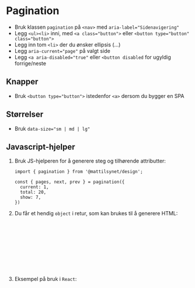 
<Meta of={stories} />

# Pagination

- Bruk klassen `pagination` på `<nav>` med `aria-label="Sidenavigering"`
- Legg `<ul><li>` inni, med `<a class="button">` eller `<button type="button" class="button">`
- Legg inn tom `<li>` der du ønsker ellipsis (&hellip;)
- Legg `aria-current="page"` på valgt side
- Legg `<a aria-disabled="true"` eller `<button disabled` for ugyldig forrige/neste

<Canvas of={stories.Default} />

## Knapper

- Bruk `<button type="button">` istedenfor `<a>` dersom du bygger en SPA

<Canvas of={stories.Buttons} />

## Størrelser
- Bruk `data-size="sm | md | lg"`

<Canvas of={stories.Sizes} />


## Javascript-hjelper

1. Bruk JS-hjelperen for å generere steg og tilhørende attributter:
    ```tsx
    import { pagination } from '@mattilsynet/design';

    const { pages, next, prev } = pagination({
      current: 1,
      total: 20,
      show: 7,
    })
    ```
2. Du får et hendig `object` i retur, som kan brukes til å generere HTML:
    ```ts
    {
      prev: number | false; // Previous page or false if no previous
      next: number | false; // Next page or false if no next
      pages: Array<{
        current: 'page' | false; // Value of `aria-current`
        page: string;     // Page number or empty if ellipsis
        key: string;      // Unique child key for React/frameworks
      }>
    }
    ```
3. Eksempel på bruk i `React`:
    <Canvas of={stories.Helper} />
